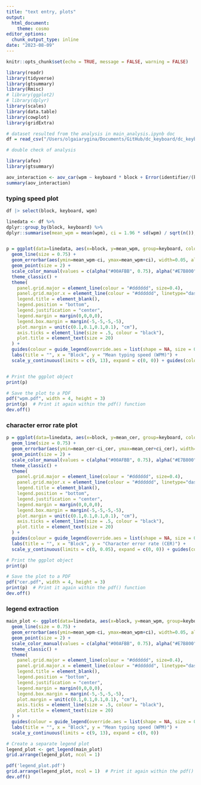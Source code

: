 ```yaml
---
title: "text entry, plots"
output: 
  html_document:
    theme: cosmo
editor_options:
  chunk_output_type: inline
date: "2023-08-09"
---
```


```r
knitr::opts_chunk$set(echo = TRUE, message = FALSE, warning = FALSE)
```

```r
library(readr)
library(tidyverse)
library(gtsummary)
library(Rmisc)
# library(ggplot2)
# library(dplyr)
library(scales)
library(data.table)
library(cowplot)
library(gridExtra)
```

```r
# dataset resulted from the analysis in main_analysis.ipynb doc
df = read_csv("/Users/olgaiarygina/Documents/GitHub/dc_keyboard/dc_keyboard/study_1/df_full_filtered.csv")
```

```r
# double check of analysis

library(afex)
library(gtsummary)

aov_interaction <- aov_car(wpm ~ keyboard * block + Error(identifier/(keyboard * block)), data = df)
summary(aov_interaction)
```

### typing speed plot

```r
df |> select(block, keyboard, wpm)

linedata <- df %>%
dplyr::group_by(block, keyboard) %>%
dplyr::summarise(mean_wpm = mean(wpm), ci = 1.96 * sd(wpm) / sqrt(n()), mean_cer = mean(cer), ci_cer = 1.96 * sd(cer) / sqrt(n()), .groups = "drop")


p = ggplot(data=linedata, aes(x=block, y=mean_wpm, group=keyboard, colour=keyboard)) +
  geom_line(size = 0.75) +
  geom_errorbar(aes(ymin=mean_wpm-ci, ymax=mean_wpm+ci), width=0.05, alpha=0.65, size=0.75) +
  geom_point(size = 2) +
  scale_color_manual(values = c(alpha("#00AFBB", 0.75), alpha("#E7B800", 0.5)), labels = c("Baseline", "Cognitive")) + # Capitalize the legend labels here
  theme_classic() +
  theme(
    panel.grid.major = element_line(colour = "#dddddd", size=0.4),
    panel.grid.major.x = element_line(colour = "#dddddd", linetype="dashed", size=0.25),
    legend.title = element_blank(),
    legend.position = "bottom",
    legend.justification = "center",
    legend.margin = margin(0,0,0,0),
    legend.box.margin = margin(-5,-5,-5,-5),
    plot.margin = unit(c(0.1,0.1,0.1,0.1), "cm"),
    axis.ticks = element_line(size = .5, colour = "black"),
    plot.title = element_text(size = 20)
  ) +
  guides(colour = guide_legend(override.aes = list(shape = NA, size = 0.75))) + # Match the line size in the legend
  labs(title = "", x = "Block", y = "Mean typing speed (WPM)") +
  scale_y_continuous(limits = c(9, 13), expand = c(0, 0)) + guides(color = FALSE) 


# Print the ggplot object
print(p)

# Save the plot to a PDF
pdf("wpm.pdf", width = 4, height = 3)
print(p)  # Print it again within the pdf() function
dev.off()
```

### character error rate plot

```r
p = ggplot(data=linedata, aes(x=block, y=mean_cer, group=keyboard, colour=keyboard)) +
  geom_line(size = 0.75) +
  geom_errorbar(aes(ymin=mean_cer-ci_cer, ymax=mean_cer+ci_cer), width=0.05, alpha=0.65, size=0.75) +
  geom_point(size = 2) +
  scale_color_manual(values = c(alpha("#00AFBB", 0.75), alpha("#E7B800", 0.5)), labels = c("Baseline", "Cognitive")) + # Capitalize the legend labels here
  theme_classic() +
  theme(
    panel.grid.major = element_line(colour = "#dddddd", size=0.4),
    panel.grid.major.x = element_line(colour = "#dddddd", linetype="dashed", size=0.25),
    legend.title = element_blank(),
    legend.position = "bottom",
    legend.justification = "center",
    legend.margin = margin(0,0,0,0),
    legend.box.margin = margin(-5,-5,-5,-5),
    plot.margin = unit(c(0.1,0.1,0.1,0.1), "cm"),
    axis.ticks = element_line(size = .5, colour = "black"),
    plot.title = element_text(size = 20)
  ) +
  guides(colour = guide_legend(override.aes = list(shape = NA, size = 0.75))) + # Match the line size in the legend
  labs(title = "", x = "Block", y = "Character error rate (CER)") + 
  scale_y_continuous(limits = c(0, 0.05), expand = c(0, 0)) + guides(color = FALSE) 

# Print the ggplot object
print(p)

# Save the plot to a PDF
pdf("cer.pdf", width = 4, height = 3)
print(p)  # Print it again within the pdf() function
dev.off()
```

### legend extraction

```r
main_plot <- ggplot(data=linedata, aes(x=block, y=mean_wpm, group=keyboard, colour=keyboard)) +
  geom_line(size = 0.75) +
  geom_errorbar(aes(ymin=mean_wpm-ci, ymax=mean_wpm+ci), width=0.05, alpha=0.65, size=0.75) +
  geom_point(size = 2) +
  scale_color_manual(values = c(alpha("#00AFBB", 0.75), alpha("#E7B800", 0.5)), labels = c("Baseline", "Cognitive")) + # Capitalize the legend labels here
  theme_classic() +
  theme(
    panel.grid.major = element_line(colour = "#dddddd", size=0.4),
    panel.grid.major.x = element_line(colour = "#dddddd", linetype="dashed", size=0.25),
    legend.title = element_blank(),
    legend.position = "bottom",
    legend.justification = "center",
    legend.margin = margin(0,0,0,0),
    legend.box.margin = margin(-5,-5,-5,-5),
    plot.margin = unit(c(0.1,0.1,0.1,0.1), "cm"),
    axis.ticks = element_line(size = .5, colour = "black"),
    plot.title = element_text(size = 20)
  ) +
  guides(colour = guide_legend(override.aes = list(shape = NA, size = 0.75))) + # Match the line size in the legend
  labs(title = "", x = "Block", y = "Mean typing speed (WPM)") +
  scale_y_continuous(limits = c(9, 13), expand = c(0, 0))

# Create a separate legend plot
legend_plot <- get_legend(main_plot)
grid.arrange(legend_plot, ncol = 1)

pdf('legend_plot.pdf')
grid.arrange(legend_plot, ncol = 1)  # Print it again within the pdf() function
dev.off()
```